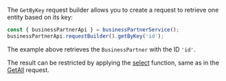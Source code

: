 The `GetByKey` request builder allows you to create a request to retrieve one entity based on its key:

```ts
const { businessPartnerApi } = businessPartnerService();
businessPartnerApi.requestBuilder().getByKey('id');
```

The example above retrieves the `BusinessPartner` with the ID `'id'`.

The result can be restricted by applying the [select](#select) function, same as in the [GetAll](#getall-request-builder) request.
